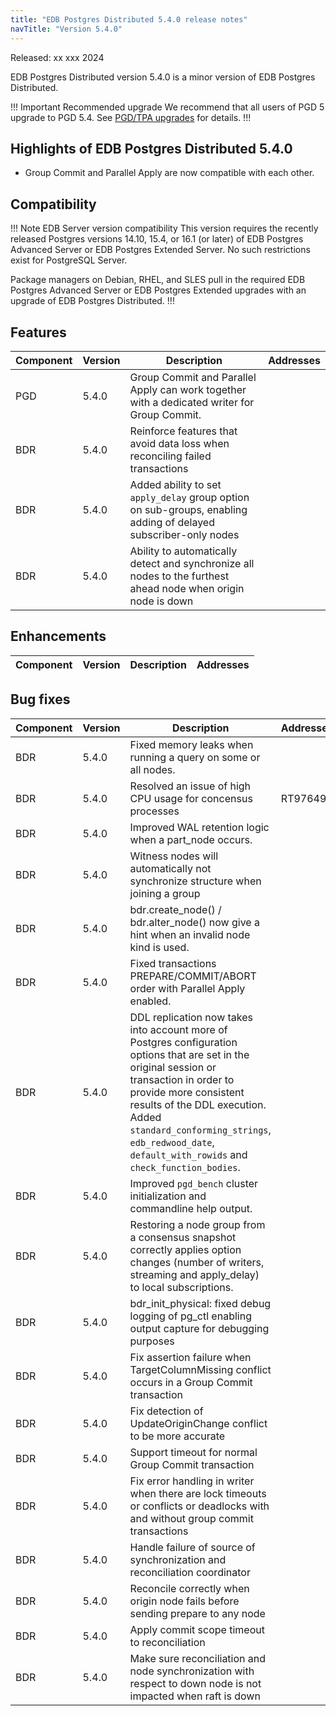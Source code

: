 ```yaml
---
title: "EDB Postgres Distributed 5.4.0 release notes"
navTitle: "Version 5.4.0"
---
```


Released: xx xxx 2024

EDB Postgres Distributed version 5.4.0 is a minor version of EDB Postgres Distributed.

!!! Important Recommended upgrade
We recommend that all users of PGD 5 upgrade to PGD 5.4. See [PGD/TPA upgrades](../upgrades/tpa_overview) for details.
!!!

## Highlights of EDB Postgres Distributed 5.4.0

* Group Commit and Parallel Apply are now compatible with each other.

## Compatibility

!!! Note EDB Server version compatibility
This version requires the recently released Postgres versions 14.10, 15.4,
or 16.1 (or later) of EDB Postgres Advanced Server or EDB Postgres Extended
Server. No such restrictions exist for PostgreSQL Server.

Package managers on Debian, RHEL, and SLES pull in the required EDB Postgres Advanced Server or EDB Postgres Extended 
upgrades with an upgrade of EDB Postgres Distributed.
!!!

## Features

| Component | Version | Description  | Addresses |
|-----------|---------|-------------|-----------|
| PGD       | 5.4.0   | Group Commit and Parallel Apply can work together with a dedicated writer for Group Commit. | | /* TBC (To Be Committed) */
| BDR       | 5.4.0   | Reinforce features that avoid data loss when reconciling failed transactions || /* TBC */
| BDR       | 5.4.0   | Added ability to set `apply_delay` group option on sub-groups, enabling adding of delayed subscriber-only nodes | | /* 25-apply-delay */
| BDR       | 5.4.0   | Ability to automatically detect and synchronize all nodes to the furthest ahead node when origin node is down | |


## Enhancements

| Component | Version  |Description | Addresses |
|-----------|---------|-------------|-----------|

## Bug fixes

| Component | Version |Description  | Addresses |
|-----------|---------|-------------|-----------|
| BDR       | 5.4.0   | Fixed memory leaks when running a query on some or all nodes. |  | /* 10-Memory-Leak-Run-On-All-Nodes */
| BDR       | 5.4.0   | Resolved an issue of high CPU usage for concensus processes | RT97649 | /* 20-High-CPU-usage-consensus */
| BDR       | 5.4.0   | Improved WAL retention logic when a part_node occurs. |  | /* 30-group-slot-and-wal-retention */
| BDR       | 5.4.0   | Witness nodes will automatically not synchronize structure when joining a group |  | /* 40-BDR-4507-bdr_join_node_group-witness-no-synchronize-structure */
| BDR       | 5.4.0   | bdr.create_node() / bdr.alter_node() now give a hint when an invalid node kind is used. | | /* 41-BDR-4652-bdr_create_node-HINT */
| BDR       | 5.4.0   | Fixed transactions PREPARE/COMMIT/ABORT order with Parallel Apply enabled. || /* 67-Fix-Prepared-Parallel-Apply */
| BDR       | 5.4.0   | DDL replication now takes into account more of Postgres configuration options that are set in the original session or transaction in order to provide more consistent results of the DDL execution. Added `standard_conforming_strings`, `edb_redwood_date`, `default_with_rowids` and `check_function_bodies`. | | /* 70-BDR-4397-ddl-guc */
| BDR       | 5.4.0   | Improved `pgd_bench` cluster initialization and commandline help output. || /* 91-Improve-pgd_bench */
| BDR       | 5.4.0   | Restoring a node group from a consensus snapshot correctly applies option changes (number of writers, streaming and apply_delay) to local subscriptions. || /* 92-BDR-4493-fix-group-snapshot-restore */
| BDR       | 5.4.0   | bdr_init_physical: fixed debug logging of pg_ctl enabling output capture for debugging purposes || /*     94-bdr_init_physical-fix-pg_ctl-debug-logging */
| BDR       | 5.4.0   | Fix assertion failure when TargetColumnMissing conflict occurs in a Group Commit transaction ||
| BDR       | 5.4.0   | Fix detection of UpdateOriginChange conflict to be more accurate ||
| BDR       | 5.4.0   | Support timeout for normal Group Commit transaction ||
| BDR       | 5.4.0   | Fix error handling in writer when there are lock timeouts or conflicts or deadlocks with and without group commit transactions ||
| BDR       | 5.4.0   | Handle failure of source of synchronization and reconciliation coordinator ||
| BDR       | 5.4.0   | Reconcile correctly when origin node fails before sending prepare to any node ||
| BDR       | 5.4.0   | Apply commit scope timeout to reconciliation ||
| BDR       | 5.4.0   | Make sure reconciliation and node synchronization with respect to down node is not impacted when raft is down ||
